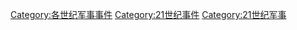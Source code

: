 [[Category:各世纪军事事件|Category:各世纪军事事件]]
[[Category:21世纪事件|Category:21世纪事件]]
[[Category:21世纪军事|Category:21世纪军事]]